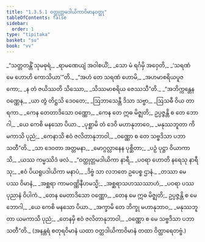 ```yaml
---
title: "1.3.5.1 ဝတ္ထုတ္တမဒါယိကာဝိမာနဝတ္ထု"
tableOfContents: false
sidebar:
  order: 1
type: "tipitaka"
basket: "su"
book: "vv"
---
```



<DynamicBreadcrumb />

<Division number="327" book="vv" e="ch" v="19" p="39">

<Paragraph number="353" type="verses" book="vv">
_“သတ္တတန္တိံ သုမဓုရံ,_  
_ရာမဏေယျံ အဝါစယိံ;_  
_သော မံ ရင်္ဂမှိ အဝှေတိ,_  
_‘သရဏံ မေ ဟောဟိ ကောသိယာ’”တိ._  

</Paragraph>

</Division>
<Division number="328" book="vv" e="ch" v="19" p="39">

<Paragraph number="354" type="verses" book="vv">
_“အဟံ တေ သရဏံ ဟောမိ,_  
_အဟမာစရိယပူဇကော;_  
_န တံ ဇယိဿတိ သိဿော,_  
_သိဿမာစရိယ ဇေဿသီ”တိ._  

</Paragraph>

</Division>
<Division number="329" book="vv" e="ch" v="19" p="39">

<Paragraph number="355" type="verses" book="vv">
_“အဘိက္ကန္တေန ဝဏ္ဏေန,_  
_ယာ တွံ တိဋ္ဌသိ ဒေဝတေ;_  
_ဩဘာသေန္တီ ဒိသာ သဗ္ဗာ,_  
_ဩသဓီ ဝိယ တာရကာ._  

</Paragraph>

</Division>
<Division number="330" book="vv" e="ch" v="19" p="39">

<Paragraph number="356" type="verses" book="vv">
_ကေန တေတာဒိသော ဝဏ္ဏော,_  
_ကေန တေ ဣဓ မိဇ္ဈတိ;_  
ဥပ္ပဇ္ဇန္တိ စ တေ ဘောဂါ,_  
_ယေ ကေစိ မနသော ပိယာ._  

</Paragraph>

</Division>
<Division number="331" book="vv" e="ch" v="19" p="40">

<Paragraph number="357" type="verses" book="vv">
_ပုစ္ဆာမိ တံ ဒေဝိ မဟာနုဘာဝေ,_  
_မနုဿဘူတာ ကိမကာသိ ပုညံ;_  
_ကေနာသိ ဧဝံ ဇလိတာနုဘာဝါ,_  
_ဝဏ္ဏော စ တေ သဗ္ဗဒိသာ ပဘာသတီ”တိ._  

</Paragraph>

</Division>
<Division number="332" book="vv" e="ch" v="19" p="40">

<Paragraph number="358" type="verses" book="vv">
_သာ ဒေဝတာ အတ္တမနာ,_  
_မောဂ္ဂလ္လာနေန ပုစ္ဆိတာ;_  
_ပဉှံ ပုဋ္ဌာ ဝိယာကာသိ,_  
_ယဿ ကမ္မဿိဒံ ဖလံ._  

</Paragraph>

</Division>
<Division number="333" book="vv" e="ch" v="19" p="40">

<Paragraph number="359" type="verses" book="vv">
_“ဝတ္ထုတ္တမဒါယိကာ နာရီ,_  
_ပဝရာ ဟောတိ နရေသု နာရီသု;_  
_ဧဝံ ပိယရူပဒါယိကာ မနာပံ,_  
_ဒိဗ္ဗံ သာ လဘတေ ဥပေစ္စ ဌာနံ._  

</Paragraph>

</Division>
<Division number="334" book="vv" e="ch" v="19" p="40">

<Paragraph number="360" type="verses" book="vv">
_တဿာ မေ ပဿ ဝိမာနံ,_  
_အစ္ဆရာ ကာမဝဏ္ဏိနီဟမသ္မိ;_  
_အစ္ဆရာသဟဿဿာဟံ,_  
_ပဝရာ ပဿ ပုညာနံ ဝိပါကံ._  

</Paragraph>

</Division>
<Division number="335" book="vv" e="ch" v="19" p="40">

<Paragraph number="361" type="verses" book="vv">
_တေန မေတာဒိသော ဝဏ္ဏော,_  
_တေန မေ ဣဓ မိဇ္ဈတိ;_  
ဥပ္ပဇ္ဇန္တိ စ မေ ဘောဂါ,_  
_ယေ ကေစိ မနသော ပိယာ._  

</Paragraph>

</Division>
<Division number="336" book="vv" e="ch" v="19" p="40">

<Paragraph number="362" type="verses" book="vv">
_အက္ခာမိ တေ ဘိက္ခု မဟာနုဘာဝ,_  
_မနုဿဘူတာ ယမကာသိ ပုညံ;_  
_တေနမှိ ဧဝံ ဇလိတာနုဘာဝါ,_  
_ဝဏ္ဏော စ မေ သဗ္ဗဒိသာ ပဘာသတီ”တိ._  

</Paragraph>

<Paragraph number="363" book="vv">
(အနန္တရံ စတုရဝိမာနံ ယထာ ဝတ္ထဒါယိကာဝိမာနံ တထာ ဝိတ္ထာရေတဗ္ဗံ.)
</Paragraph>
</Division>